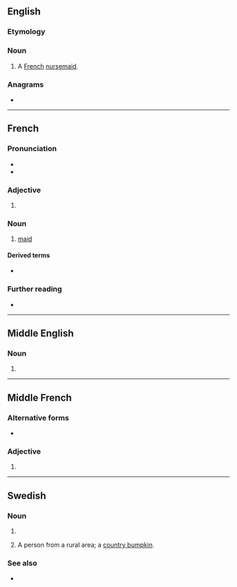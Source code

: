 {{also|Bonne|bønne}}
==English==

===Etymology===
{{bor|en|fr|bonne}}

===Noun===
{{en-noun}}

# A [[French]] [[nursemaid]].

===Anagrams===
* {{anagrams|en|a=benno|Benno}}

----

==French==

===Pronunciation===
* {{fr-IPA}}
* {{audio|fr|Fr-bonne.ogg|audio}}

===Adjective===
{{head|fr|adjective form}}

# {{inflection of|fr|bon||f|s}}

===Noun===
{{fr-noun|f}}

# [[maid]]

====Derived terms====
* {{l|fr|bonniche}}

===Further reading===
* {{R:TLFi}}

----

==Middle English==

===Noun===
{{head|enm|noun}}

# {{alt form|enm|bunne}}

----

==Middle French==

===Alternative forms===
* {{l|frm|bõne}} {{qualifier|some manuscripts}}

===Adjective===
{{head|frm|adjective form}}

# {{inflection of|frm|bon||f|s}}

----

==Swedish==

===Noun===
{{sv-noun|c}}

# {{eye dialect of|sv|bonde||farmer|from=South Swedish}}
# {{lb|sv|slang}} A person from a rural area; a [[country bumpkin]].

===See also===
*{{l|sv|bonna-||farmer}}